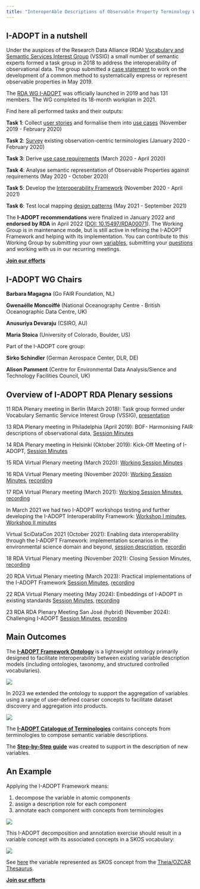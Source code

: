 ```yaml
---
title: "InteroperAble Descriptions of Observable Property Terminology WG (I-ADOPT WG)"
---
```


## I-ADOPT in a nutshell

Under the auspices of the Research Data Alliance (RDA) [Vocabulary and Semantic Services Interest Group](https://www.rd-alliance.org/rationale/vocabulary-services-interest-group/) (VSSIG) a small number of semantic experts formed a task group in 2018 to address the interoperability of observational data. The group submitted a [case statement](https://www.rd-alliance.org/app/uploads/2024/05/I-ADOPT20WG20case20statement.pdf) to work on the development of a common method to systematically express or represent observable properties in May 2019.

The [RDA WG I-ADOPT](https://www.rd-alliance.org/groups/interoperable-descriptions-observable-property-terminology-wg-i-adopt-wg/) was officially launched in 2019 and has 131 members. The WG completed its 18-month workplan in 2021.

Find here all performed tasks and their outputs:

**Task 1**: Collect [user stories](https://github.com/i-adopt/users_stories) and formalise them into [use cases](https://github.com/i-adopt/usecase_analysis/blob/master/use_case_groups.csv) (November 2019 - February 2020)

**Task 2**: [Survey](https://github.com/i-adopt/terminology-survey/blob/master/terminology_questionnaire.pdf) existing observation-centric terminologies (January 2020 - February 2020)

**Task 3**: Derive [use case requirements](https://github.com/i-adopt/requirements) (March 2020 - April 2020)

**Task 4**: Analyse semantic representation of Observable Properties against requirements (May 2020 - October 2020)

**Task 5**: Develop the [Interoperability Framework](https://w3id.org/iadopt/ont/) (November 2020 - April 2021)

**Task 6**: Test local mapping [design patterns](https://github.com/i-adopt/patterns) (May 2021 - September 2021)

The **I-ADOPT recommendations** were finalized in January 2022 and **endorsed by RDA** in April 2022 ([DOI: 10.15497/RDA00071](https://zenodo.org/records/6520132#.YnOhMJNBybQ)). The Working Group is in maintenance mode, but is still active in refining the I-ADOPT Framework and helping with its implementation. You can contribute to this Working Group by submitting your own [variables](https://github.com/i-adopt/variables), submitting your [questions](https://github.com/i-adopt/questions) and working with us in our recurring meetings.

::: centered-content
[**Join our efforts**](https://docs.google.com/forms/d/e/1FAIpQLSdLjuwO00PK4RzFYYDFYK9YFAL1KoaXiNYiRvLCjIJjKmLRvQ/viewform){.btn .btn-action-primary .btn-action .btn-success .btn-lg role="button" target="_blank"}
:::

## I-ADOPT WG Chairs

**Barbara Magagna** (Go FAIR Foundation, NL)

**Gwenaëlle Moncoiffé** (National Oceanography Centre - British Oceanographic Data Centre, UK)

**Anusuriya Devaraju** (CSIRO, AU)

**Maria Stoica** (University of Colorado, Boulder, US)

Part of the I-ADOPT core group:

**Sirko Schindler** (German Aerospace Center, DLR, DE)

**Alison Pamment** (Centre for Environmental Data Analysis/Sience and Technology Facilities Council, UK)

## Overview of I-ADOPT RDA Plenary sessions

11 RDA Plenary meeting in Berlin (March 2018): Task group formed under Vocabulary Semantic Service Interest Group (VSSIG), [presentation](https://drive.google.com/file/d/1fAmy6Wr4eYDmRPR-KHQZWqDpvRyFJtn5/view)

13 RDA Plenary meeting in Philadelphia (April 2019): BOF- Harmonising FAIR descriptions of observational data, [Session Minutes](https://docs.google.com/document/d/1biV_1HT9HcDX1sqZW10JFmpPjmThy6DwQHDT6aBRynU/edit)

14 RDA Plenary meeting in Helsinki (Oktober 2019): Kick-Off Meeting of I-ADOPT, [Session Minutes](https://docs.google.com/document/d/1biV_1HT9HcDX1sqZW10JFmpPjmThy6DwQHDT6aBRynU/edit)

15 RDA Virtual Plenary meeting (March 2020): [Working Session Minutes](https://docs.google.com/document/d/1ATfuXGpLpO97sRECRLpN2lgl7C-pk4lFUN3tnUfqeB0/edit#heading=h.uu9bmriu57c)

16 RDA Virtual Plenary meeting (November 2020): [Working Session Minutes](https://docs.google.com/document/d/1yW5XsACm7TWCyXrQ83-MeavmqDs3Pi-NXxK9wopSWrs/edit), [recording](https://www.youtube.com/watch?v=zIYyvHKw_nY)

17 RDA Virtual Plenary meeting (March 2021): [Working Session Minutes](https://docs.google.com/document/d/1ce6tnY5jx7DNYwONzXcAhblmLSLjF5Q3-QZ6u2wHFxI/edit), [recording](https://www.youtube.com/watch?v=Sa1jUW2sbm0)

In March 2021 we had two I-ADOPT workshops testing and further developing the I-ADOPT Interoperability Framework: [Workshop I minutes](https://docs.google.com/document/d/1tE1irBli-x4CSX3hHhZ6R7N8KBUh8C75ednhGqPc9G0/edit#heading=h.of1gg4r2c1br), [Workshop II minutes](https://docs.google.com/document/d/1Lp79TXKTAKD3Zn7qeXN3ddildtST2BKRrnr9yAkkw-I/edit)

Virtual SciDataCon 2021 (October 2021): Enabling data interoperability through the I-ADOPT Framework: implementation scenarios in the environmental science domain and beyond, [session description](https://www.scidatacon.org/virtual-2021/sessions/368/), [recordin](https://vimeo.com/637420472)

18 RDA Virtual Plenary meeting (November 2021): Closing Session Minutes, [recording](https://www.youtube.com/watch?v=dypgNO5z7KM&list=PL77Dq-HHs58ZC_0rzk7hZWGR8CMyKvi9c&index=58)

20 RDA Virtual Plenary meeting (March 2023): Practical implementations of the I-ADOPT Framework [Session Minutes](https://docs.google.com/document/d/1pCBu4mA1vtO-Ig2PTZgynqqnGnN0Sc7DIJvie3UX-rI/edit), [recording](https://www.youtube.com/watch?v=Xm6j2f4zfNU)

22 RDA Virtual Plenary meeting (May 2024): Embeddings of I-ADOPT in existing standards [Session Minutes](https://docs.google.com/document/d/10kS6ljTl2S-mjqmJw-e0iaABLwgVFEvlNl8OAP_uJc4/edit), [recording](https://www.youtube.com/watch?v=937FTD2RU8Y)

23 RDA RDA Plenary Meeting San José (hybrid) (November 2024): Challenging I-ADOPT [Session Minutes](https://docs.google.com/document/d/1nW2ghxUZc0bOCEcKmoZ8D0hSYnCCYuXP/edit), [recording](https://www.youtube.com/watch?v=zFi4CjBWfSE)



## Main Outcomes

The [**I-ADOPT Framework Ontology**](https://w3id.org/iadopt/ont/) is a lightweight ontology primarily designed to facilitate interoperability between existing variable description models (including ontologies, taxonomy, and structured controlled vocabularies).

![](img/ontology.jpg)

In 2023 we extended the ontology to support the aggregation of variables using a range of user-defined coarser concepts to facilitate dataset discovery and aggregation into products.

![](img/extension.jpg)

The [**I-ADOPT Catalogue of Terminologies**](https://i-adopt.github.io/terminologies/) contains concepts from terminologies to compose semantic variable descriptions.

The [**Step-by-Step guide**](https://github.com/i-adopt/supplementary/tree/master/step-by-step) was created to support in the description of new variables.

## An Example

Applying the I-ADOPT Framework means:

1.  decompose the variable in atomic components
2.  assign a description role for each component
3.  annotate each component with concepts from terminologies

![](img/example.jpg)

This I-ADOPT decomposition and annotation exercise should result in a variable concept with its associated concepts in a SKOS vocabulary:

![](img/representation.jpg)

See [here](https://w3id.org/ozcar-theia/c_f120f651) the variable represented as SKOS concept from the [Theia/OZCAR Thesaurus](https://in-situ.theia-land.fr/skosmos/theia_ozcar_thesaurus/en/).


::: centered-content
[**Join our efforts**](https://docs.google.com/forms/d/e/1FAIpQLSdLjuwO00PK4RzFYYDFYK9YFAL1KoaXiNYiRvLCjIJjKmLRvQ/viewform){.btn .btn-action-primary .btn-action .btn-success .btn-lg role="button" target="_blank"}
:::
